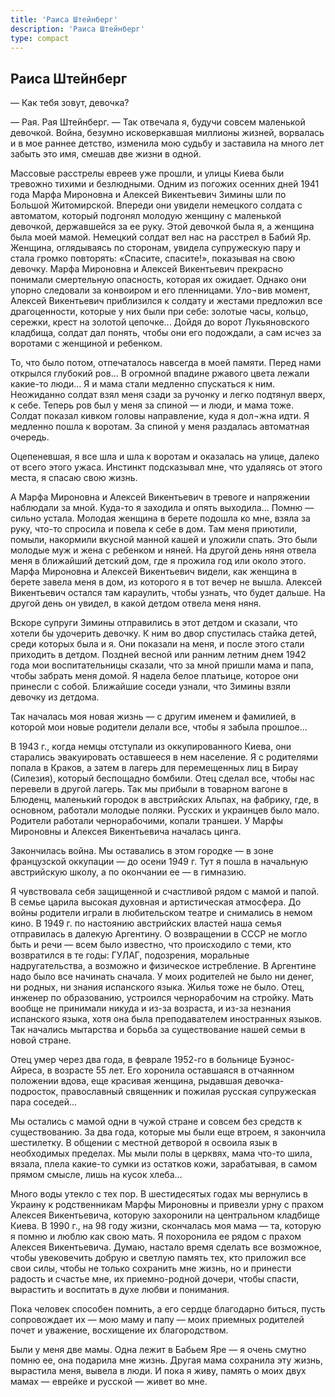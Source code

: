 ```yaml
---
title: 'Раиса Штейнберг'
description: 'Раиса Штейнберг'
type: compact
---
```


## Раиса Штейнберг

— Как тебя зовут, девочка?

— Рая. Рая Штейнберг. — Так отвечала я, будучи совсем маленькой девочкой. Война,
безумно исковеркавшая миллионы жизней, ворвалась и в мое раннее детство,
изменила мою судьбу и заставила на много лет забыть это имя, смешав две жизни в
одной.

Массовые расстрелы евреев уже прошли, и улицы Киева были тревожно тихими и
безлюдными. Одним из погожих осенних дней 1941 года Марфа Мироновна и Алексей
Викентьевич Зимины шли по Большой Житомирской. Впереди они увидели немецкого
солдата с автоматом, который подгонял молодую женщину с маленькой девочкой,
державшейся за ее руку. Этой девочкой была я, а женщина была моей мамой.
Немецкий солдат вел нас на расстрел в Бабий Яр. Женщина, оглядываясь по
сторонам, увидела супружескую пару и стала громко повторять: «Спасите,
спасите!», показывая на свою девочку. Марфа Мироновна и Алексей Викентьевич
прекрасно понимали смертельную опасность, которая их ожидает. Однако они упорно
следовали за конвоиром и его пленницами. Уло¬вив момент, Алексей Викентьевич
приблизился к солдату и жестами предложил все драгоценности, которые у них были
при себе: золотые часы, кольцо, сережки, крест на золотой цепочке... Дойдя до
ворот Лукьяновского кладбища, солдат дал понять, чтобы они его подождали, а сам
исчез за воротами с женщиной и ребенком.

То, что было потом, отпечаталось навсегда в моей памяти. Перед нами открылся
глубокий ров... В огромной впадине ржавого цвета лежали какие-то люди... Я и
мама стали медленно спускаться к ним. Неожиданно солдат взял меня сзади за
ручонку и легко подтянул вверх, к себе. Теперь ров был у меня за спиной — и
люди, и мама тоже. Солдат показал кивком головы направление, куда я дол¬жна
идти. Я медленно пошла к воротам. За спиной у меня раздалась автоматная очередь.

Оцепеневшая, я все шла и шла к воротам и оказалась на улице, далеко от всего
этого ужаса. Инстинкт подсказывал мне, что удаляясь от этого места, я спасаю
свою жизнь.

А Марфа Мироновна и Алексей Викентьевич в тревоге и напряжении наблюдали за
мной. Куда-то я заходила и опять выходила... Помню — сильно устала. Молодая
женщина в берете подошла ко мне, взяла за руку, что-то спросила и повела к себе
в дом. Там меня приютили, помыли, накормили вкусной манной кашей и уложили
спать. Это были молодые муж и жена с ребенком и няней. На другой день няня
отвела меня в ближайший детский дом, где я прожила год или около этого. Марфа
Мироновна и Алексей Викентьевич видели, как женщина в берете завела меня в дом,
из которого я в тот вечер не вышла. Алексей Викентьевич остался там караулить,
чтобы узнать, что будет дальше. На другой день он увидел, в какой детдом отвела
меня няня.

Вскоре супруги Зимины отправились в этот детдом и сказали, что хотели бы
удочерить девочку. К ним во двор спустилась стайка детей, среди которых была и
я. Они показали на меня, и после этого стали приходить в детдом. Поздней весной
или ранним летним днем 1942 года мои воспитательницы сказали, что за мной пришли
мама и папа, чтобы забрать меня домой. Я надела белое платьице, которое они
принесли с собой. Ближайшие соседи узнали, что Зимины взяли девочку из детдома.

Так началась моя новая жизнь — с другим именем и фамилией, в которой мои новые
родители делали все, чтобы я забыла прошлое...

В 1943 г., когда немцы отступали из оккупированного Киева, они старались
эвакуировать оставшееся в нем население. Я с родителями попала в Краков, а затем
в лагерь для перемещенных лиц в Бирау (Силезия), который беспощадно бомбили.
Отец сделал все, чтобы нас перевели в другой лагерь. Так мы прибыли в товарном
вагоне в Блюденц, маленький городок в австрийских Альпах, на фабрику, где, в
основном, работали молодые поляки. Русских и украинцев было мало. Родители
работали чернорабочими, копали траншеи. У Марфы Мироновны и Алексея Викентьевича
началась цинга.

Закончилась война. Мы оставались в этом городке — в зоне французской оккупации —
до осени 1949 г. Тут я пошла в начальную австрийскую школу, а по окончании ее —
в гимназию.

Я чувствовала себя защищенной и счастливой рядом с мамой и папой. В семье царила
высокая духовная и артистическая атмосфера. До войны родители играли в
любительском театре и снимались в немом кино. В 1949 г. по настоянию австрийских
властей наша семья отправилась в далекую Аргентину. О возвращении в СССР не
могло быть и речи — всем было известно, что происходило с теми, кто возвратился
в те годы: ГУЛАГ, подозрения, моральные надругательства, а возможно и физическое
истребление. В Аргентине надо было все начинать сначала. У моих родителей не
было ни денег, ни родных, ни знания испанского языка. Жилья тоже не было. Отец,
инженер по образованию, устроился чернорабочим на стройку. Мать вообще не
принимали никуда и из-за возраста, и из-за незнания испанского языка, хотя она
была преподавателем иностранных языков. Так начались мытарства и борьба за
существование нашей семьи в новой стране.

Отец умер через два года, в феврале 1952-го в больнице Буэнос-Айреса, в возрасте
55 лет. Его хоронила оставшаяся в отчаянном положении вдова, еще красивая
женщина, рыдавшая девочка-подросток, православный священник и пожилая русская
супружеская пара соседей...

Мы остались с мамой одни в чужой стране и совсем без средств к существованию. За
два года, которые мы были еще втроем, я закончила шестилетку. В общении с
местной детворой я освоила язык в необходимых пределах. Мы мыли полы в церквях,
мама что-то шила, вязала, плела какие-то сумки из остатков кожи, зарабатывая, в
самом прямом смысле, лишь на кусок хлеба...

Много воды утекло с тех пор. В шестидесятых годах мы вернулись в Украину к
родственникам Марфы Мироновны и привезли урну с прахом Алексея Викентьевича,
которую захоронили на центральном кладбище Киева. В 1990 г., на 98 году жизни,
скончалась моя мама — та, которую я помню и люблю как свою мать. Я похоронила ее
рядом с прахом Алексея Викентьевича. Думаю, настало время сделать все возможное,
чтобы увековечить добрую и светлую память тех, кто приложил все свои силы, чтобы
не только сохранить мне жизнь, но и принести радость и счастье мне, их
приемно-родной дочери, чтобы спасти, вырастить и воспитать в духе любви и
понимания.

Пока человек способен помнить, а его сердце благодарно биться, пусть
сопровождает их — мою маму и папу — моих приемных родителей почет и уважение,
восхищение их благородством.

Были у меня две мамы. Одна лежит в Бабьем Яре — я очень смутно помню ее, она
подарила мне жизнь. Другая мама сохранила эту жизнь, вырастила меня, вывела в
люди. И пока я живу, память о моих двух мамах — еврейке и русской — живет во
мне.
